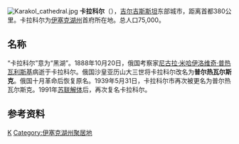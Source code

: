 {{noteTA
|G1=地名
}}{{unreferenced|time=2012-2-24}} 
{{Infobox settlement
|official_name = Karakol
|native_name = Каракол
|image_shield  = Coat of arms of Karakol Kyrgyzstan.svg
|image_skyline = Karakol cathedral.jpg 
|imagesize = 300px
|image_caption = [[俄羅斯正教會|俄羅斯正教會]]的教堂
|image_flag = Flag of Karakol Kyrgyzstan.svg
|image_seal = 
|image_map = 
|map_caption = 
|pushpin_map            = Kyrgyzstan
|pushpin_label_position =bottom
|pushpin_mapsize        = 300
|pushpin_map_caption    =Location in Kyrgyzstan
|coordinates_region = KG
|subdivision_type = [[國家|國家]]
|subdivision_type1 = [[吉爾吉斯行政區劃|州]]
|subdivision_name = {{KGZ}}
|subdivision_name1 = [[伊塞克湖州|伊塞克湖州]]
|subdivision_type2 = 
|subdivision_name2 = 
|established_title = 
|established_date =
|government_type = 
|leader_title = 
|leader_name = 
|area_magnitude = 
|area_total_sq_mi =
|area_total_km2 = 
|area_land_sq_mi =
|area_land_km2 = 
|area_urban_sq_mi = 
|area_urban_km2 = 
|area_metro_km2 = 
|area_metro_sq_mi = 
|population_as_of= 2009
|population_footnotes = <ref name=census2009>[http://212.42.101.100:8088/nacstat/node/12 Перепись населения и жилищного фонда 2009 года (Population and Housing Census 2009) ] {{webarchive|url=https://web.archive.org/web/20120915105014/http://212.42.101.100:8088/nacstat/node/12 |date=2012-09-15 }}</ref>
|population_total =  67,100
|population_urban = 
|population_metro =
|population_density_sq_mi = 
|population_density_km2 =
|timezone = 
|utc_offset = 
|timezone_DST =
|utc_offset_DST = 
|latd=42|latm=29|lats=|latNS=N
|longd=78|longm=24|longs=|longEW=E
|elevation_footnotes=
|elevation_m = 
|elevation_ft = 
|postal_code_type = 
|postal_code = 
|area_code = 
|website = 
|footnotes =
}}

[[File:Karakol_cathedral.jpg|right]]
'''卡拉科尔'''（{{lang-ky|Каракол, Karakol}}），[[吉尔吉斯斯坦|吉尔吉斯斯坦]]东部城市，距离首都380公里。卡拉科尔为[[伊塞克湖州|伊塞克湖州]]首府所在地。总人口75,000。

== 名称 ==
“卡拉科尔”意为“黑湖”。1888年10月20日，俄国考察家[[尼古拉·米哈伊洛维奇·普热瓦利斯基|尼古拉·米哈伊洛维奇·普热瓦利斯基]]病逝于卡拉科尔。俄国沙皇亚历山大三世将卡拉科尔改名为'''普尔热瓦尔斯克'''。俄国十月革命后恢复原名。1939年5月31日，卡拉科尔市再次被更名为普尔热瓦尔斯克。1991年[[苏联解体|苏联解体]]后，再次复名卡拉科尔。

==参考资料==
{{Reflist}}

{{Authority control}}
[[Category:吉尔吉斯斯坦城市|K]]
[[Category:伊塞克湖州聚居地|Category:伊塞克湖州聚居地]]